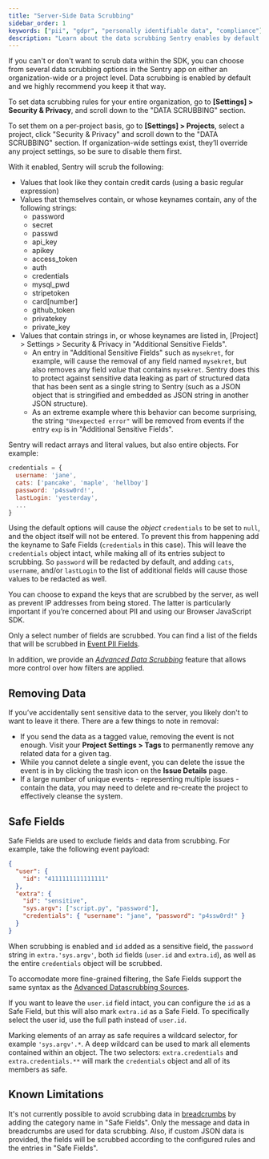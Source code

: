 ```yaml
---
title: "Server-Side Data Scrubbing"
sidebar_order: 1
keywords: ["pii", "gdpr", "personally identifiable data", "compliance"]
description: "Learn about the data scrubbing Sentry enables by default."
---
```


If you can't or don't want to <PlatformLink to="/data-management/sensitive-data/">scrub data within the SDK</PlatformLink>, you can choose from several data scrubbing options in the Sentry app on either an organization-wide or a project level. Data scrubbing is enabled by default and we highly recommend you keep it that way.

To set data scrubbing rules for your entire organization, go to **[Settings] > Security & Privacy**, and scroll down to the "DATA SCRUBBING" section.

To set them on a per-project basis, go to **[Settings] > Projects**, select a project, click "Security & Privacy" and scroll down to the "DATA SCRUBBING" section. If organization-wide settings exist, they’ll override any project settings, so be sure to disable them first.

With it enabled, Sentry will scrub the following:

- Values that look like they contain credit cards (using a basic regular expression)
- Values that themselves contain, or whose keynames contain, any of the following strings:
  - password
  - secret
  - passwd
  - api_key
  - apikey
  - access_token
  - auth
  - credentials
  - mysql_pwd
  - stripetoken
  - card[number]
  - github_token
  - privatekey
  - private_key
- Values that contain strings in, or whose keynames are listed in, [Project] > Settings > Security & Privacy in "Additional Sensitive Fields".
  - An entry in "Additional Sensitive Fields" such as `mysekret`, for example, will cause the removal of any field named `mysekret`, but also removes any field _value_ that contains `mysekret`. Sentry does this to protect against sensitive data leaking as part of structured data that has been sent as a single string to Sentry (such as a JSON object that is stringified and embedded as JSON string in another JSON structure).
  - As an extreme example where this behavior can become surprising, the string `"Unexpected error"` will be removed from events if the entry `exp` is in "Additional Sensitive Fields".

Sentry will redact arrays and literal values, but also entire objects. For example:

```javascript
credentials = {
  username: 'jane',
  cats: ['pancake', 'maple', 'hellboy']
  password: 'p4ssw0rd!',
  lastLogin: 'yesterday',
  ...
}
```

Using the default options will cause the _object_ `credentials` to be set to `null`, and the object itself will not be entered. To prevent this from happening add the keyname to Safe Fields (`credentials` in this case). This will leave the `credentials` object intact, while making all of its entries subject to scrubbing.
So `password` will be redacted by default, and adding `cats`, `username`, and/or `lastLogin` to the list of additional fields will cause those values to be redacted as well.

<Note>

You can choose to expand the keys that are scrubbed by the server, as well as prevent IP addresses from being stored. The latter is particularly important if you’re concerned about PII and using our Browser JavaScript SDK.

</Note>

Only a select number of fields are scrubbed. You can find a list of the fields that will be scrubbed in [Event PII Fields](/data-management-settings/event-pii-fields/).

In addition, we provide an [_Advanced Data Scrubbing_](/concepts/data-management/scrubbing/advanced-datascrubbing/) feature that allows more control over how filters are applied.

## Removing Data

If you’ve accidentally sent sensitive data to the server, you likely don't to want to leave it there. There are a few things to note in removal:

- If you send the data as a tagged value, removing the event is not enough. Visit your **Project Settings > Tags** to permanently remove any related data for a given tag.
- While you cannot delete a single event, you can delete the issue the event is in by clicking the trash icon on the **Issue Details** page.
- If a large number of unique events - representing multiple issues - contain the data, you may need to delete and re-create the project to effectively cleanse the system.

## Safe Fields

Safe Fields are used to exclude fields and data from scrubbing. For example, take the following event payload:

```json
{
  "user": {
    "id": "4111111111111111"
  },
  "extra": {
    "id": "sensitive",
    "sys.argv": ["script.py", "password"],
    "credentials": { "username": "jane", "password": "p4ssw0rd!" }
  }
}
```

When scrubbing is enabled and `id` added as a sensitive field, the `password` string in `extra.'sys.argv'`,
both `id` fields (`user.id` and `extra.id`), as well as the entire `credentials` object will be scrubbed.

To accomodate more fine-grained filtering, the Safe Fields support the same syntax as the
[Advanced Datascrubbing Sources](/concepts/data-management/scrubbing/advanced-datascrubbing/#sources).

If you want to leave the `user.id` field intact, you can configure the `id` as a Safe Field, but this will also
mark `extra.id` as a Safe Field. To specifically select the user id, use the full path instead of `user.id`.

Marking elements of an array as safe requires a wildcard selector, for example `'sys.argv'.*`. A deep wildcard
can be used to mark all elements contained within an object. The two selectors: `extra.credentials` and
`extra.credentials.**` will mark the `credentials` object and all of its members as safe.

## Known Limitations

It's not currently possible to avoid scrubbing data in [breadcrumbs](/product/issues/issue-details/breadcrumbs/) by adding the category name in "Safe Fields". Only the message and data in breadcrumbs are used for data scrubbing. Also, if custom JSON data is provided, the fields will be scrubbed according to the configured rules and the entries in "Safe Fields".
